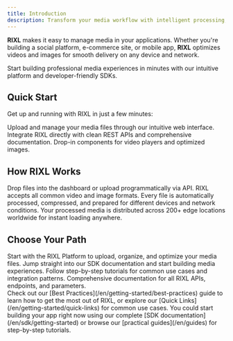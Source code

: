 ```yaml
---
title: Introduction
description: Transform your media workflow with intelligent processing, global delivery, and effortless integration. Get started with RIXL in minutes.
---
```



**RIXL** makes it easy to manage media in your applications. Whether you're building a social platform, e-commerce site, or mobile app, **RIXL** optimizes videos and images for smooth delivery on any device and network.

Start building professional media experiences in minutes with our intuitive platform and developer-friendly SDKs.


## Quick Start

Get up and running with RIXL in just a few minutes:

<Columns cols={3}>
  <Card
    title="Dashboard"
    href="/en/platform/dashboard/guide"
    icon="upload"
  >
    Upload and manage your media files through our intuitive web interface.
  </Card>
  <Card
    title="Developer APIs"
    href="/en/platform/api-documentation/overview"
    icon="code"
  >
    Integrate RIXL directly with clean REST APIs and comprehensive documentation.
  </Card>
  <Card
    title="Video SDK"
    href="/en/sdk/getting-started/overview"
    icon="layers"
  >
    Drop-in components for video players and optimized images.
  </Card>
</Columns>

## How RIXL Works

<Columns cols={3}>
  <Card title="Upload Your Media" icon="upload">
    Drop files into the dashboard or upload programmatically via API. RIXL
    accepts all common video and image formats.
  </Card>
  <Card title="Automatic Processing" icon="zap">
    Every file is automatically processed, compressed, and prepared for different
    devices and network conditions.
  </Card>
  <Card title="Global Delivery" icon="globe">
    Your processed media is distributed across 200+ edge locations worldwide for
    instant loading anywhere.
  </Card>
</Columns>

## Choose Your Path

<Columns cols={2}>
  <Card
    title="Upload and manage media"
    href="/en/platform"
    icon="upload"
  >
    Start with the RIXL Platform to upload, organize, and optimize your media
    files.
  </Card>
  <Card
    title="Build with code"
    href="/en/sdk/getting-started"
    icon="code"
  >
    Jump straight into our SDK documentation and start building media
    experiences.
  </Card>
  <Card
    title="Explore guides"
    href="/en/guides"
    icon="book-open"
  >
    Follow step-by-step tutorials for common use cases and integration patterns.
  </Card>
  <Card
    title="API reference"
    href="/en/reference"
    icon="file-text"
  >
    Comprehensive documentation for all RIXL APIs, endpoints, and parameters.
  </Card>
</Columns>

<div className="mt-12">
  <Callout type="tip" title="New to media optimization?">
    Check out our [Best Practices](/en/getting-started/best-practices) guide to learn how to get the most out of RIXL, or
    explore our [Quick Links](/en/getting-started/quick-links) for common use cases. You could start building your app
    right now using our complete [SDK documentation](/en/sdk/getting-started) or browse our [practical guides](/en/guides) for
    step-by-step tutorials.
  </Callout>
</div>